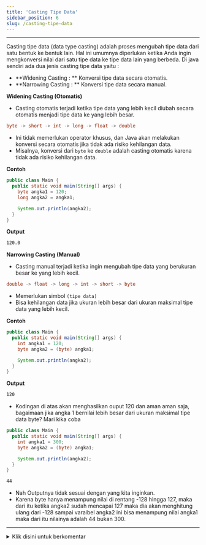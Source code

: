 ```yaml
---
title: 'Casting Tipe Data'
sidebar_position: 6
slug: /casting-tipe-data
---
```


<hr />

Casting tipe data (data type casting) adalah proses mengubah tipe data dari satu bentuk ke bentuk lain. Hal ini umumnya diperlukan ketika Anda ingin mengkonversi nilai dari satu tipe data ke tipe data lain yang berbeda. Di java sendiri ada dua jenis casting tipe data yaitu : 

- **Widening Casting : ** Konversi tipe data secara otomatis.
- **Narrowing Casting : ** Konversi tipe data secara manual.

<Tabs>
<TabiItem value="Otomatis" default>

**Widening Casting (Otomatis)**

- Casting otomatis terjadi ketika tipe data yang lebih kecil diubah secara otomatis menjadi tipe data ke yang lebih besar.
```java
byte -> short -> int -> long -> float -> double
```
- Ini tidak memerlukan operator khusus, dan Java akan melakukan konversi secara otomatis jika tidak ada risiko kehilangan data.
- Misalnya, konversi dari `byte` ke `double` adalah casting otomatis karena tidak ada risiko kehilangan data.

**Contoh**
```java
public class Main {
  public static void main(String[] args) {
    byte angka1 = 120;
    long angka2 = angka1;

    System.out.println(angka2);
  }
}
```

**Output**

```bash
120.0
```

</TabiItem>
<TabiItem value="Manual" default>

**Narrowing Casting (Manual)**

- Casting manual terjadi ketika ingin mengubah tipe data yang berukuran besar ke yang lebih kecil.

```java
double -> float -> long -> int -> short -> byte
```
- Memerlukan simbol `(tipe data)`
- Bisa kehilangan data jika ukuran lebih besar dari ukuran maksimal tipe data yang lebih kecil.

**Contoh**

```java
public class Main {
  public static void main(String[] args) {
    int angka1 = 120;
    byte angka2 = (byte) angka1;

    System.out.println(angka2);
  }
}
```

**Output**
```bash
120
```

- Kodingan di atas akan menghasilkan ouput 120 dan aman aman saja, bagaimaan jika angka 1 bernilai lebih besar dari ukuran maksimal tipe data byte? Mari kika coba

```java
public class Main {
  public static void main(String[] args) {
    int angka1 = 300;
    byte angka2 = (byte) angka1;

    System.out.println(angka2);
  }
}
```
```bash
44
```

- Nah Outputnya tidak sesuai dengan yang kita inginkan.
- Karena byte hanya menampung nilai di rentang -128 hingga 127, maka dari itu ketika angka2 sudah mencapai 127 maka dia akan menghitung ulang dari -128 sampai varaibel angka2 ini bisa menampung nilai angka1 maka dari itu nilainya adalah 44 bukan 300. 

</TabiItem>
</Tabs>


<hr />
<details>
<summary id="sinal">Klik disini untuk berkomentar</summary>
<comentar />
</details>